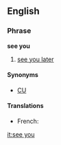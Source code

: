 ==English==

===Phrase===
'''see you'''

# {{informal}} [[see you later]]

====Synonyms====
* [[CU]]

====Translations====
{{top}}
* French: {{t+|fr|à plus}}
{{bottom}}

[[it:see you]]